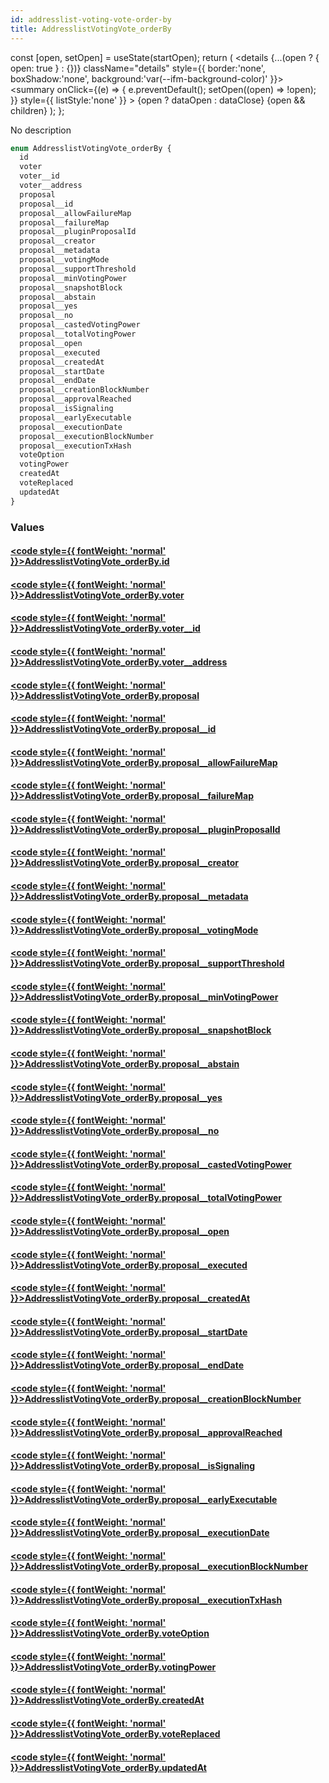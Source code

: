 ```yaml
---
id: addresslist-voting-vote-order-by
title: AddresslistVotingVote_orderBy
---
```









  const [open, setOpen] = useState(startOpen);
  return (
    <details {...(open ? { open: true } : {})} className="details" style={{ border:'none', boxShadow:'none', background:'var(--ifm-background-color)' }}>
      <summary
        onClick={(e) => {
          e.preventDefault();
          setOpen((open) => !open);
        }}
        style={{ listStyle:'none' }}
      >
      {open ? dataOpen : dataClose}
      </summary>
      {open && children}
    </details>
  );
};








No description


```graphql
enum AddresslistVotingVote_orderBy {
  id
  voter
  voter__id
  voter__address
  proposal
  proposal__id
  proposal__allowFailureMap
  proposal__failureMap
  proposal__pluginProposalId
  proposal__creator
  proposal__metadata
  proposal__votingMode
  proposal__supportThreshold
  proposal__minVotingPower
  proposal__snapshotBlock
  proposal__abstain
  proposal__yes
  proposal__no
  proposal__castedVotingPower
  proposal__totalVotingPower
  proposal__open
  proposal__executed
  proposal__createdAt
  proposal__startDate
  proposal__endDate
  proposal__creationBlockNumber
  proposal__approvalReached
  proposal__isSignaling
  proposal__earlyExecutable
  proposal__executionDate
  proposal__executionBlockNumber
  proposal__executionTxHash
  voteOption
  votingPower
  createdAt
  voteReplaced
  updatedAt
}
```




### Values

#### [<code style={{ fontWeight: 'normal' }}>AddresslistVotingVote_orderBy.<b>id</b></code>](#)  
> 
> 
> 
> 

#### [<code style={{ fontWeight: 'normal' }}>AddresslistVotingVote_orderBy.<b>voter</b></code>](#)  
> 
> 
> 
> 

#### [<code style={{ fontWeight: 'normal' }}>AddresslistVotingVote_orderBy.<b>voter__id</b></code>](#)  
> 
> 
> 
> 

#### [<code style={{ fontWeight: 'normal' }}>AddresslistVotingVote_orderBy.<b>voter__address</b></code>](#)  
> 
> 
> 
> 

#### [<code style={{ fontWeight: 'normal' }}>AddresslistVotingVote_orderBy.<b>proposal</b></code>](#)  
> 
> 
> 
> 

#### [<code style={{ fontWeight: 'normal' }}>AddresslistVotingVote_orderBy.<b>proposal__id</b></code>](#)  
> 
> 
> 
> 

#### [<code style={{ fontWeight: 'normal' }}>AddresslistVotingVote_orderBy.<b>proposal__allowFailureMap</b></code>](#)  
> 
> 
> 
> 

#### [<code style={{ fontWeight: 'normal' }}>AddresslistVotingVote_orderBy.<b>proposal__failureMap</b></code>](#)  
> 
> 
> 
> 

#### [<code style={{ fontWeight: 'normal' }}>AddresslistVotingVote_orderBy.<b>proposal__pluginProposalId</b></code>](#)  
> 
> 
> 
> 

#### [<code style={{ fontWeight: 'normal' }}>AddresslistVotingVote_orderBy.<b>proposal__creator</b></code>](#)  
> 
> 
> 
> 

#### [<code style={{ fontWeight: 'normal' }}>AddresslistVotingVote_orderBy.<b>proposal__metadata</b></code>](#)  
> 
> 
> 
> 

#### [<code style={{ fontWeight: 'normal' }}>AddresslistVotingVote_orderBy.<b>proposal__votingMode</b></code>](#)  
> 
> 
> 
> 

#### [<code style={{ fontWeight: 'normal' }}>AddresslistVotingVote_orderBy.<b>proposal__supportThreshold</b></code>](#)  
> 
> 
> 
> 

#### [<code style={{ fontWeight: 'normal' }}>AddresslistVotingVote_orderBy.<b>proposal__minVotingPower</b></code>](#)  
> 
> 
> 
> 

#### [<code style={{ fontWeight: 'normal' }}>AddresslistVotingVote_orderBy.<b>proposal__snapshotBlock</b></code>](#)  
> 
> 
> 
> 

#### [<code style={{ fontWeight: 'normal' }}>AddresslistVotingVote_orderBy.<b>proposal__abstain</b></code>](#)  
> 
> 
> 
> 

#### [<code style={{ fontWeight: 'normal' }}>AddresslistVotingVote_orderBy.<b>proposal__yes</b></code>](#)  
> 
> 
> 
> 

#### [<code style={{ fontWeight: 'normal' }}>AddresslistVotingVote_orderBy.<b>proposal__no</b></code>](#)  
> 
> 
> 
> 

#### [<code style={{ fontWeight: 'normal' }}>AddresslistVotingVote_orderBy.<b>proposal__castedVotingPower</b></code>](#)  
> 
> 
> 
> 

#### [<code style={{ fontWeight: 'normal' }}>AddresslistVotingVote_orderBy.<b>proposal__totalVotingPower</b></code>](#)  
> 
> 
> 
> 

#### [<code style={{ fontWeight: 'normal' }}>AddresslistVotingVote_orderBy.<b>proposal__open</b></code>](#)  
> 
> 
> 
> 

#### [<code style={{ fontWeight: 'normal' }}>AddresslistVotingVote_orderBy.<b>proposal__executed</b></code>](#)  
> 
> 
> 
> 

#### [<code style={{ fontWeight: 'normal' }}>AddresslistVotingVote_orderBy.<b>proposal__createdAt</b></code>](#)  
> 
> 
> 
> 

#### [<code style={{ fontWeight: 'normal' }}>AddresslistVotingVote_orderBy.<b>proposal__startDate</b></code>](#)  
> 
> 
> 
> 

#### [<code style={{ fontWeight: 'normal' }}>AddresslistVotingVote_orderBy.<b>proposal__endDate</b></code>](#)  
> 
> 
> 
> 

#### [<code style={{ fontWeight: 'normal' }}>AddresslistVotingVote_orderBy.<b>proposal__creationBlockNumber</b></code>](#)  
> 
> 
> 
> 

#### [<code style={{ fontWeight: 'normal' }}>AddresslistVotingVote_orderBy.<b>proposal__approvalReached</b></code>](#)  
> 
> 
> 
> 

#### [<code style={{ fontWeight: 'normal' }}>AddresslistVotingVote_orderBy.<b>proposal__isSignaling</b></code>](#)  
> 
> 
> 
> 

#### [<code style={{ fontWeight: 'normal' }}>AddresslistVotingVote_orderBy.<b>proposal__earlyExecutable</b></code>](#)  
> 
> 
> 
> 

#### [<code style={{ fontWeight: 'normal' }}>AddresslistVotingVote_orderBy.<b>proposal__executionDate</b></code>](#)  
> 
> 
> 
> 

#### [<code style={{ fontWeight: 'normal' }}>AddresslistVotingVote_orderBy.<b>proposal__executionBlockNumber</b></code>](#)  
> 
> 
> 
> 

#### [<code style={{ fontWeight: 'normal' }}>AddresslistVotingVote_orderBy.<b>proposal__executionTxHash</b></code>](#)  
> 
> 
> 
> 

#### [<code style={{ fontWeight: 'normal' }}>AddresslistVotingVote_orderBy.<b>voteOption</b></code>](#)  
> 
> 
> 
> 

#### [<code style={{ fontWeight: 'normal' }}>AddresslistVotingVote_orderBy.<b>votingPower</b></code>](#)  
> 
> 
> 
> 

#### [<code style={{ fontWeight: 'normal' }}>AddresslistVotingVote_orderBy.<b>createdAt</b></code>](#)  
> 
> 
> 
> 

#### [<code style={{ fontWeight: 'normal' }}>AddresslistVotingVote_orderBy.<b>voteReplaced</b></code>](#)  
> 
> 
> 
> 

#### [<code style={{ fontWeight: 'normal' }}>AddresslistVotingVote_orderBy.<b>updatedAt</b></code>](#)  
> 
> 
> 
> 





